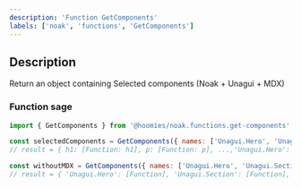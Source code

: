 ```yaml
---
description: 'Function GetComponents'
labels: ['noak', 'functions', 'GetComponents']
---
```



## Description

Return an object containing Selected components (Noak + Unagui + MDX)

### Function sage

```js
import { GetComponents } from '@hoomies/noak.functions.get-components';

const selectedComponents = GetComponents({ names: ['Unagui.Hero', 'Unagui.Section', 'Noak.LocaleSwitcher'] });
// result = { h1: [Function: h1], p: [Function: p], ...,'Unagui.Hero': [Function], 'Unagui.Section': [Function], 'Noak.LocaleSwitcher': [Function]}

const withoutMDX = GetComponents({ names: ['Unagui.Hero', 'Unagui.Section'], withMDX: false });
// result = { 'Unagui.Hero': [Function], 'Unagui.Section': [Function], 'Noak.LocaleSwitcher': [Function]}
```
